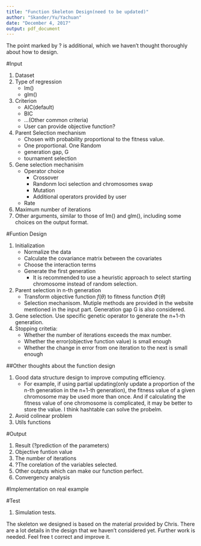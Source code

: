 ```yaml
---
title: "Function Skeleton Design(need to be updated)"
author: "Skander/Yu/Yachuan"
date: "December 4, 2017"
output: pdf_document
---
```


The point marked by ? is additional, which we haven't thought thoroughly about how to design.

#Input
   
1. Dataset
2. Type of regression
     * lm()
     * glm()
3. Criterion
     * AIC(default)
     * BIC
     * ...(Other common criteria)
     * User can provide objective function?
4. Parent Selection mechanism 
     * Chosen with probability proportional to the fitness value.
     * One proportional. One Random
     * generation gap, G 
     * tournament selection
5. Gene selection mechanisim
     * Operator choice
        + Crossover
        + Randonm loci selection and  chromosomes swap
        + Mutation
        + Additional operators provided by user
     * Rate
6. Maximum number of iterations
7. Other arguments, similar to those of lm() and glm(), including some choices on the output format.

#Funtion Design

1. Initialization
     * Normalize the data
     * Calculate the covariance matrix between the covariates
     * Choose the interaction terms
     * Generate the first generation
         + It is recommended to use a heuristic approach to select starting chromosome instead of random selection.
2. Parent selection in n-th generation
     * Transform objective function $f(\theta)$ to fitness function $\Phi(\theta)$
     * Selection mechanisom. Mutiple methods are provided in the website mentioned in the input part. Generation gap G is also considered.
3. Gene selection. Use specific genetic operator to generate the n+1-th generation. 
4. Stopping critetia:
     * Whether the number of iterations exceeds the max number.
     * Whether the error(objective function value) is small enough
     * Whether the change in error from one iteration to the next is small enough
     
##Other thoughts about the function design

1. Good data structure design to improve computing efficiency.
     * For example, if using partial updating(only update a proportion of the n-th generation in the n+1-th generation), the fitness value of a given chromosome may be used more than once. And if calculating the fitness value of one chromosome is complicated, it may be better to store the value. I think hashtable can solve the probelm.
2. Avoid colinear problem
3. Utils functions

#Output

1. Result (?prediction of the parameters)
2. Objective funtion value
3. The number of iterations
4. ?The corelation of the variables selected.
5. Other outputs which can make our function perfect.
6. Convergency analysis

#Implementation on real example 

#Test

1. Simulation tests.

The skeleton we designed is based on the material provided by Chris. There are a lot details in the design that we haven't considered yet. Further work is needed. Feel free t correct and improve it.



 
